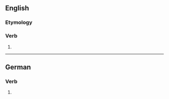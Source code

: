 ==English==

===Etymology===
{{suffix|en|commit|est}}

===Verb===
{{head|en|verb form}}

# {{en-archaic second-person singular of|commit}}

----

==German==

===Verb===
{{head|de|verb form}}

# {{verb form of|de|committen||2|s|pres|;|2|s|sub|I}}
